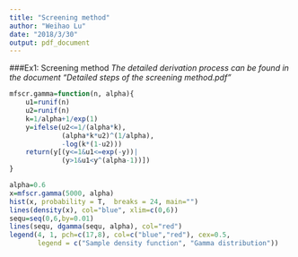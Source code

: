 ```yaml
---
title: "Screening method"
author: "Weihao Lu"
date: "2018/3/30"
output: pdf_document
---
```


###Ex1: Screening method
*The detailed derivation process can be found in the document "Detailed steps of the screening method.pdf"*

```r
mfscr.gamma=function(n, alpha){
    u1=runif(n)
    u2=runif(n)
    k=1/alpha+1/exp(1)
    y=ifelse(u2<=1/(alpha*k),
             (alpha*k*u2)^(1/alpha),
             -log(k*(1-u2)))
    return(y[(y<=1&u1<=exp(-y))|
             (y>1&u1<y^(alpha-1))])
}
```
```r
alpha=0.6
x=mfscr.gamma(5000, alpha)
hist(x, probability = T,  breaks = 24, main="")
lines(density(x), col="blue", xlim=c(0,6))
sequ=seq(0,6,by=0.01)
lines(sequ, dgamma(sequ, alpha), col="red")
legend(4, 1, pch=c(17,8), col=c("blue","red"), cex=0.5,
       legend = c("Sample density function", "Gamma distribution"))
```